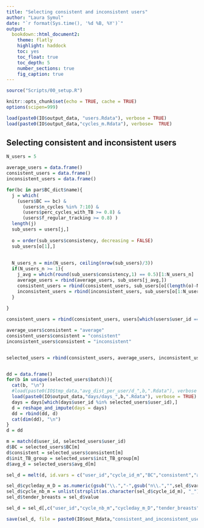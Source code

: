 ```yaml
---
title: "Selecting consistent and inconsistent users"
author: "Laura Symul"
date: "`r format(Sys.time(), '%d %B, %Y')`"
output: 
  bookdown::html_document2: 
    theme: flatly
    highlight: haddock
    toc: yes
    toc_float: true
    toc_depth: 5
    number_sections: true
    fig_caption: true
---
```




```r
source("Scripts/00_setup.R")
```


```r
knitr::opts_chunk$set(echo = TRUE, cache = TRUE)
options(scipen=999)
```



```r
load(paste0(IO$output_data, "users.Rdata"), verbose = TRUE)
load(paste0(IO$output_data,"cycles_m.Rdata"), verbose=  TRUE)
```




## Selecting consistent and inconsistent users


```r

N_users = 5

average_users = data.frame()
consistent_users = data.frame()
inconsistent_users = data.frame()

for(bc in par$BC_dict$name){
  j = which(
    (users$BC == bc) & 
      (users$n_cycles %in% 7:10) & 
      (users$perc_cycles_with_TB >= 0.8) &
      (users$f_regular_tracking >= 0.8) )
  length(j)
  sub_users = users[j,]
  
  o = order(sub_users$consistency, decreasing = FALSE)
  sub_users[o[1],]
  
  
  N_users_n = min(N_users, ceiling(nrow(sub_users)/3))
  if(N_users_n >= 1){
    j_avg = which(round(sub_users$consistency,1) == 0.5)[1:N_users_n]
    average_users = rbind(average_users, sub_users[j_avg,])
    consistent_users = rbind(consistent_users, sub_users[o[(length(o)-N_users_n+1) : length(o)],])
    inconsistent_users = rbind(inconsistent_users, sub_users[o[1:N_users_n],])
  }
  
}

consistent_users = rbind(consistent_users, users[which(users$user_id == special_pill_user),])

average_users$consistent = "average"
consistent_users$consistent = "consistent"
inconsistent_users$consistent = "inconsistent"


selected_users = rbind(consistent_users, average_users, inconsistent_users)



```




```r

dd = data.frame()
for(b in unique(selected_users$batch)){
  cat(b, "\n")
  #load(paste0(IO$tmp_data,"avg_dist_per_user/d_",b,".Rdata"), verbose = TRUE)
  load(paste0(IO$output_data,"days/days_",b,".Rdata"), verbose = TRUE)
  days = days[which(days$user_id %in% selected_users$user_id),]
  d = reshape_and_impute(days = days)
  dd = rbind(dd, d)
  cat(dim(dd), "\n")
}
d = dd

m = match(d$user_id, selected_users$user_id)
d$BC = selected_users$BC[m]
d$consistent = selected_users$consistent[m]
d$init_TB_group = selected_users$init_TB_group[m]
d$avg_d = selected_users$avg_d[m]

sel_d = melt(d, id.vars = c("user_id","cycle_id_m","BC","consistent","avg_d","init_TB_group"))

sel_d$cycleday_m_D = as.numeric(gsub("\\.","-",gsub("n\\.","",sel_d$variable)))
sel_d$cycle_nb_m = unlist(strsplit(as.character(sel_d$cycle_id_m), "_"))[(1:nrow(sel_d))*2]
sel_d$tender_breasts = sel_d$value

sel_d = sel_d[,c("user_id","cycle_nb_m","cycleday_m_D","tender_breasts","BC","consistent","avg_d","init_TB_group")]

save(sel_d, file = paste0(IO$out_Rdata,"consistent_and_inconsistent_users.Rdata"))

```





